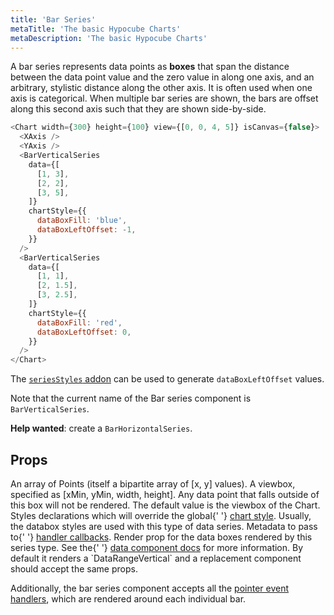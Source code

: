 ```yaml
---
title: 'Bar Series'
metaTitle: 'The basic Hypocube Charts'
metaDescription: 'The basic Hypocube Charts'
---
```


A bar series represents data points as **boxes** that span the distance between the data point value and the zero value in along one axis, and an arbitrary, stylistic distance along the other axis. It is often used when one axis is categorical. When multiple bar series are shown, the bars are offset along this second axis such that they are shown side-by-side.

```javascript react-live=true
<Chart width={300} height={100} view={[0, 0, 4, 5]} isCanvas={false}>
  <XAxis />
  <YAxis />
  <BarVerticalSeries
    data={[
      [1, 3],
      [2, 2],
      [3, 5],
    ]}
    chartStyle={{
      dataBoxFill: 'blue',
      dataBoxLeftOffset: -1,
    }}
  />
  <BarVerticalSeries
    data={[
      [1, 1],
      [2, 1.5],
      [3, 2.5],
    ]}
    chartStyle={{
      dataBoxFill: 'red',
      dataBoxLeftOffset: 0,
    }}
  />
</Chart>
```

The [`seriesStyles` addon](../addons/seriesStyles) can be used to generate `dataBoxLeftOffset` values.

Note that the current name of the Bar series component is `BarVerticalSeries`.

**Help wanted**: create a `BarHorizontalSeries`.

## Props


<PropDef name="data" type="Point[]" required>
  An array of Points (itself a bipartite array of [x, y] values).
</PropDef>
<PropDef name="view" type="[number, number, number, number]">
  A viewbox, specified as [xMin, yMin, width, height]. Any data point that falls
  outside of this box will not be rendered. The default value is the viewbox of
  the Chart.
</PropDef>
<PropDef name="chartStyle">
  Styles declarations which will override the global{' '}
  <a href="./2-chart-style#databoxes">chart style</a>. Usually, the databox
  styles are used with this type of data series.
</PropDef>
<PropDef name="handlerMeta" type="Record<any>">
  Metadata to pass to{' '}
  <a href="../interaction/pointer-events">handler callbacks</a>.
</PropDef>
<PropDef
  name="renderBar"
  type="React.Component<{x: number; yMin: number; yMax: number; chartStyle }>"
>
  Render prop for the data boxes rendered by this series type. See the{' '}
  <a href="../composing-charts/1-data-components">data component docs</a> for
  more information. By default it renders a `DataRangeVertical` and a
  replacement component should accept the same props.
</PropDef>

Additionally, the bar series component accepts all the [pointer event handlers](../interaction/1-pointer-events), which are rendered around each individual bar.
